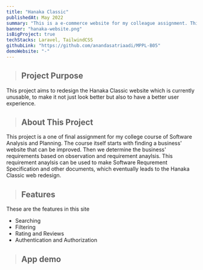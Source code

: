 ```yaml
---
title: "Hanaka Classic"
publishedAt: May 2022
summary: "This is a e-commerce website for my colleague assignment. This is my first full stack project using Laravel."
banner: "hanaka-website.png"
isBigProject: true
techStacks: Laravel, TailwindCSS
githubLink: "https://github.com/anandasatriaadi/MPPL-B05"
demoWebsite: "-"
---
```


> ## Project Purpose

This project aims to redesign the Hanaka Classic website which is currently unusable, 
to make it not just look better but also to have a better user experience.

> ## About This Project

This project is a one of final assignment for my college course of Software Analysis and Planning. 
The course itself starts with finding a business' website that can be improved. 
Then we determine the business' requirements based on observation and requirement anaylsis. 
This requirement anaylsis can be used to make Software Requrement Specification and other documents,
which eventually leads to the Hanaka Classic web redesign.

> ## Features

These are the features in this site

-   Searching
-   Filtering
-   Rating and Reviews
-   Authentication and Authorization

> ## App demo

<ImageGallery>
    <Image
        className="rounded-md cursor-pointer"
        src="/images/movie-website.png"
        alt=""
    />
    <Image
        className="rounded-md cursor-pointer"
        src="/images/movie-website-2.png"
        alt=""
    />
    <Image
        className="rounded-md cursor-pointer"
        src="/images/movie-website-3.png"
        alt=""
    />
    <Image
        className="rounded-md cursor-pointer"
        src="/images/movie-website-4.png"
        alt=""
    />
</ImageGallery>

